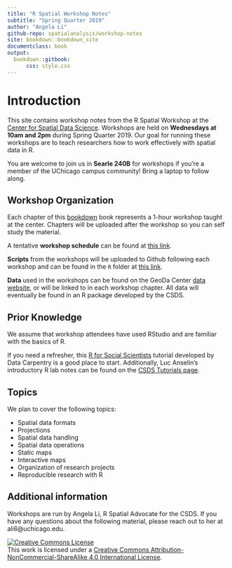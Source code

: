 ```yaml
---
title: "R Spatial Workshop Notes"
subtitle: "Spring Quarter 2019"
author: "Angela Li"
github-repo: spatialanalysis/workshop-notes
site: bookdown::bookdown_site
documentclass: book
output:
  bookdown::gitbook:
      css: style.css
---
```


# Introduction {-}

This site contains workshop notes from the R Spatial Workshop at the [Center for Spatial Data Science](https://spatial.uchicago.edu/). Workshops are held on **Wednesdays at 10am and 2pm** during Spring Quarter 2019. Our goal for running these workshops are to teach researchers how to work effectively with spatial data in R. 

You are welcome to join us in **Searle 240B** for workshops if you're a member of the UChicago campus community! Bring a laptop to follow along.

## Workshop Organization {-}

Each chapter of this [bookdown](https://bookdown.org/) book represents a 1-hour workshop taught at the center. Chapters will be uploaded after the workshop so you can self study the material.

A tentative **workshop schedule** can be found at [this link](https://spatialanalysis.github.io/events/workshop-schedules/).

**Scripts** from the workshops will be uploaded to Github following each workshop and can be found in the `R` folder at [this link](https://github.com/spatialanalysis/workshop-scripts).

**Data** used in the workshops can be found on the GeoDa Center [data website](https://geodacenter.github.io/data-and-lab/), or will be linked to in each workshop chapter. All data will eventually be found in an R package developed by the CSDS.

## Prior Knowledge {-}

We assume that workshop attendees have used RStudio and are familiar with the basics of R. 

If you need a refresher, this [R for Social Scientists](https://datacarpentry.org/r-socialsci/) tutorial developed by Data Carpentry is a good place to start. Additionally, Luc Anselin's introductory R lab notes can be found on the [CSDS Tutorials page](https://spatialanalysis.github.io/tutorials).

## Topics {-}

We plan to cover the following topics:

- Spatial data formats
- Projections
- Spatial data handling
- Spatial data operations
- Static maps
- Interactive maps
- Organization of research projects
- Reproducible research with R

## Additional information {-}

Workshops are run by Angela Li, R Spatial Advocate for the CSDS. If you have any questions about the following material, please reach out to her at ali6@uchicago.edu. 


<a rel="license" href="http://creativecommons.org/licenses/by-nc-sa/4.0/"><img alt="Creative Commons License" style="border-width:0" src="https://i.creativecommons.org/l/by-nc-sa/4.0/88x31.png" /></a><br />This work is licensed under a <a rel="license" href="http://creativecommons.org/licenses/by-nc-sa/4.0/">Creative Commons Attribution-NonCommercial-ShareAlike 4.0 International License</a>.
